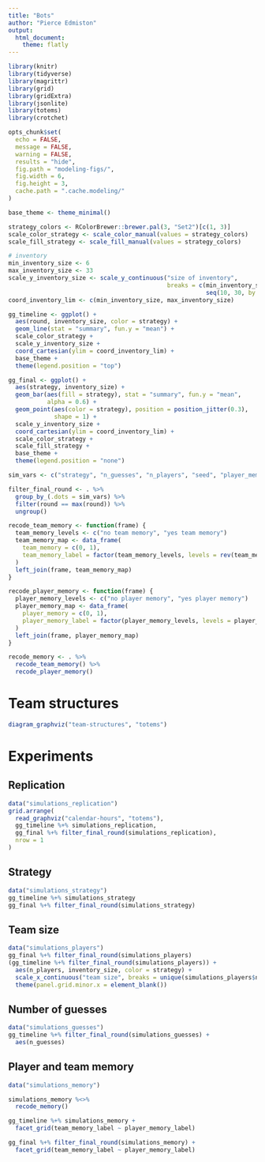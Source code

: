 ```yaml
---
title: "Bots"
author: "Pierce Edmiston"
output:
  html_document:
    theme: flatly
---
```


```r
library(knitr)
library(tidyverse)
library(magrittr)
library(grid)
library(gridExtra)
library(jsonlite)
library(totems)
library(crotchet)

opts_chunk$set(
  echo = FALSE,
  message = FALSE,
  warning = FALSE,
  results = "hide",
  fig.path = "modeling-figs/",
  fig.width = 6,
  fig.height = 3,
  cache.path = ".cache.modeling/"
)
```

```r
base_theme <- theme_minimal()

strategy_colors <- RColorBrewer::brewer.pal(3, "Set2")[c(1, 3)]
scale_color_strategy <- scale_color_manual(values = strategy_colors)
scale_fill_strategy <- scale_fill_manual(values = strategy_colors)

# inventory
min_inventory_size <- 6
max_inventory_size <- 33
scale_y_inventory_size <- scale_y_continuous("size of inventory",
                                             breaks = c(min_inventory_size, max_inventory_size,
                                                        seq(10, 30, by = 5)))
coord_inventory_lim <- c(min_inventory_size, max_inventory_size)
```

```r
gg_timeline <- ggplot() +
  aes(round, inventory_size, color = strategy) +
  geom_line(stat = "summary", fun.y = "mean") +
  scale_color_strategy +
  scale_y_inventory_size +
  coord_cartesian(ylim = coord_inventory_lim) +
  base_theme +
  theme(legend.position = "top")

gg_final <- ggplot() +
  aes(strategy, inventory_size) +
  geom_bar(aes(fill = strategy), stat = "summary", fun.y = "mean",
           alpha = 0.6) +
  geom_point(aes(color = strategy), position = position_jitter(0.3),
             shape = 1) +
  scale_y_inventory_size +
  coord_cartesian(ylim = coord_inventory_lim) +
  scale_color_strategy +
  scale_fill_strategy +
  base_theme +
  theme(legend.position = "none")
```

```r
sim_vars <- c("strategy", "n_guesses", "n_players", "seed", "player_memory", "team_memory")

filter_final_round <- . %>%
  group_by_(.dots = sim_vars) %>%
  filter(round == max(round)) %>%
  ungroup()

recode_team_memory <- function(frame) {
  team_memory_levels <- c("no team memory", "yes team memory")
  team_memory_map <- data_frame(
    team_memory = c(0, 1),
    team_memory_label = factor(team_memory_levels, levels = rev(team_memory_levels))
  )
  left_join(frame, team_memory_map)
}

recode_player_memory <- function(frame) {
  player_memory_levels <- c("no player memory", "yes player memory")
  player_memory_map <- data_frame(
    player_memory = c(0, 1),
    player_memory_label = factor(player_memory_levels, levels = player_memory_levels)
  )
  left_join(frame, player_memory_map)
}

recode_memory <- . %>%
  recode_team_memory() %>%
  recode_player_memory()
```

# Team structures

```r
diagram_graphviz("team-structures", "totems")
```

# Experiments

## Replication

```r
data("simulations_replication")
grid.arrange(
  read_graphviz("calendar-hours", "totems"),
  gg_timeline %+% simulations_replication,
  gg_final %+% filter_final_round(simulations_replication),
  nrow = 1
)
```

## Strategy

```r
data("simulations_strategy")
gg_timeline %+% simulations_strategy
gg_final %+% filter_final_round(simulations_strategy)
```

## Team size

```r
data("simulations_players")
gg_final %+% filter_final_round(simulations_players)
(gg_timeline %+% filter_final_round(simulations_players)) +
  aes(n_players, inventory_size, color = strategy) +
  scale_x_continuous("team size", breaks = unique(simulations_players$n_players)) +
  theme(panel.grid.minor.x = element_blank())
```

## Number of guesses

```r
data("simulations_guesses")
gg_timeline %+% filter_final_round(simulations_guesses) +
  aes(n_guesses)
```

## Player and team memory

```r
data("simulations_memory")

simulations_memory %<>%
  recode_memory()

gg_timeline %+% simulations_memory +
  facet_grid(team_memory_label ~ player_memory_label)

gg_final %+% filter_final_round(simulations_memory) +
  facet_grid(team_memory_label ~ player_memory_label)
```

